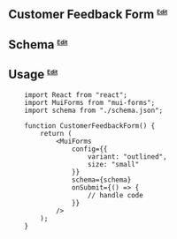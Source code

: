 ## Customer Feedback Form <sup><small><small><small>[Edit](https://codesandbox.io/s/mui-forms-customer-feedback-form-63mlks?file=/src/CustomerFeedbackForm.js)</small></small></small></sup>


<CustomerFeedbackForm />

## Schema <sup><small><small><small>[Edit](https://codesandbox.io/s/mui-forms-customer-feedback-form-63mlks?file=/src/CustomerFeedbackForm.js)</small></small></small></sup>

<SchemaViewer value={schema} />

## Usage <sup><small><small><small>[Edit](https://codesandbox.io/s/mui-forms-customer-feedback-form-63mlks?file=/src/CustomerFeedbackForm.js)</small></small></small></sup>

```tsx
    import React from "react";
    import MuiForms from "mui-forms";
    import schema from "./schema.json";

    function CustomerFeedbackForm() {
        return (
            <MuiForms
                config={{
                    variant: "outlined",
                    size: "small"
                }}
                schema={schema}
                onSubmit={() => {
                    // handle code
                }}
            />
        );
    }
```
